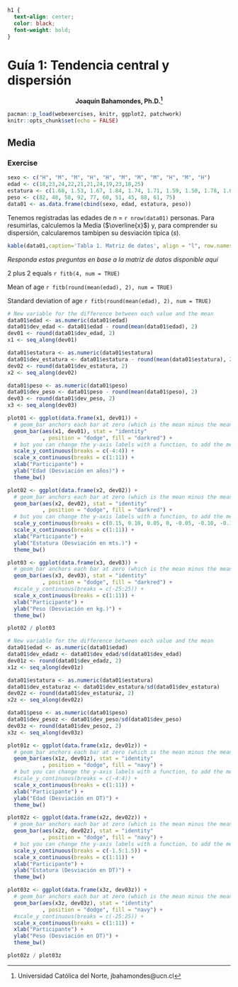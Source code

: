 
```{css, echo=FALSE}
h1 {
  text-align: center;
  color: black;
  font-weight: bold;
}
```


# Guía 1: Tendencia central y dispersión  
<p align="center">
**Joaquín Bahamondes, Ph.D.^[Universidad Católica del Norte, jbahamondes@ucn.cl]**
</p>

```{r setup, include=FALSE}
pacman::p_load(webexercises, knitr, ggplot2, patchwork)
knitr::opts_chunk$set(echo = FALSE)
```

## Media

### Exercise 

```{r}
sexo <- c("H", "M", "M", "H", "H", "M", "M", "M", "H", "M", "H")
edad <- c(18,23,24,22,21,21,24,19,23,18,25)
estatura <- c(1.68, 1.53, 1.67, 1.84, 1.74, 1.71, 1.59, 1.50, 1.78, 1.61, 1.75)
peso <- c(82, 48, 58, 92, 77, 60, 51, 45, 88, 61, 75)
data01 <- as.data.frame(cbind(sexo, edad, estatura, peso))
```

Tenemos registradas las edades de *n* = `r nrow(data01)` personas. Para resumirlas, calculemos la Media ($\overline{x}$) y, para comprender su dispersión, calcularemos tambipen su desviación típica ($s$).

```{r}
kable(data01,caption='Tabla 1. Matriz de datos', align = "l", row.names = T)
```

*Responda estas preguntas en base a la matriz de datos disponible aquí*  

2 plus 2 equals `r fitb(4, num = TRUE)` 

Mean of age `r fitb(round(mean(edad), 2), num = TRUE)`

Standard deviation of age `r fitb(round(mean(edad), 2), num = TRUE)`

```{r}
# New variable for the difference between each value and the mean
data01$edad <- as.numeric(data01$edad)
data01$dev_edad <- data01$edad - round(mean(data01$edad), 2)
dev01 <- round(data01$dev_edad, 2)
x1 <- seq_along(dev01)

data01$estatura <- as.numeric(data01$estatura)
data01$dev_estatura <- data01$estatura - round(mean(data01$estatura), 2)
dev02 <- round(data01$dev_estatura, 2)
x2 <- seq_along(dev02)

data01$peso <- as.numeric(data01$peso)
data01$dev_peso <- data01$peso - round(mean(data01$peso), 2)
dev03 <- round(data01$dev_peso, 2)
x3 <- seq_along(dev03)

plot01 <- ggplot(data.frame(x1, dev01)) +
  # geom_bar anchors each bar at zero (which is the mean minus the mean)
  geom_bar(aes(x1, dev01), stat = "identity"
           , position = "dodge", fill = "darkred") +
  # but you can change the y-axis labels with a function, to add the mean back on
  scale_y_continuous(breaks = c(-4:4)) +
  scale_x_continuous(breaks = c(1:11)) +
  xlab("Participante") +
  ylab("Edad (Desviación en años)") +
  theme_bw()

plot02 <- ggplot(data.frame(x2, dev02)) +
  # geom_bar anchors each bar at zero (which is the mean minus the mean)
  geom_bar(aes(x2, dev02), stat = "identity"
           , position = "dodge", fill = "darkred") +
  # but you can change the y-axis labels with a function, to add the mean back on
  scale_y_continuous(breaks = c(0.15, 0.10, 0.05, 0, -0.05, -0.10, -0.15)) +
  scale_x_continuous(breaks = c(1:11)) +
  xlab("Participante") +
  ylab("Estatura (Desviación en mts.)") +
  theme_bw()

plot03 <- ggplot(data.frame(x3, dev03)) +
  # geom_bar anchors each bar at zero (which is the mean minus the mean)
  geom_bar(aes(x3, dev03), stat = "identity"
           , position = "dodge", fill = "darkred") +
  #scale_y_continuous(breaks = c(-25:25)) +
  scale_x_continuous(breaks = c(1:11)) +
  xlab("Participante") +
  ylab("Peso (Desviación en kg.)") +
  theme_bw()

plot02 / plot03
```


```{r}
# New variable for the difference between each value and the mean
data01$edad <- as.numeric(data01$edad)
data01$dev_edadz <- data01$dev_edad/sd(data01$dev_edad)
dev01z <- round(data01$dev_edadz, 2)
x1z <- seq_along(dev01z)

data01$estatura <- as.numeric(data01$estatura)
data01$dev_estaturaz <- data01$dev_estatura/sd(data01$dev_estatura)
dev02z <- round(data01$dev_estaturaz, 2)
x2z <- seq_along(dev02z)

data01$peso <- as.numeric(data01$peso)
data01$dev_pesoz <- data01$dev_peso/sd(data01$dev_peso)
dev03z <- round(data01$dev_pesoz, 2)
x3z <- seq_along(dev03z)

plot01z <- ggplot(data.frame(x1z, dev01z)) +
  # geom_bar anchors each bar at zero (which is the mean minus the mean)
  geom_bar(aes(x1z, dev01z), stat = "identity"
           , position = "dodge", fill = "navy") +
  # but you can change the y-axis labels with a function, to add the mean back on
  #scale_y_continuous(breaks = c(-4:4)) +
  scale_x_continuous(breaks = c(1:11)) +
  xlab("Participante") +
  ylab("Edad (Desviación en DT)") +
  theme_bw()

plot02z <- ggplot(data.frame(x2z, dev02z)) +
  # geom_bar anchors each bar at zero (which is the mean minus the mean)
  geom_bar(aes(x2z, dev02z), stat = "identity"
           , position = "dodge", fill = "navy") +
  # but you can change the y-axis labels with a function, to add the mean back on
  scale_y_continuous(breaks = c(-1.5:1.5)) +
  scale_x_continuous(breaks = c(1:11)) +
  xlab("Participante") +
  ylab("Estatura (Desviación en DT)") +
  theme_bw()

plot03z <- ggplot(data.frame(x3z, dev03z)) +
  # geom_bar anchors each bar at zero (which is the mean minus the mean)
  geom_bar(aes(x3z, dev03z), stat = "identity"
           , position = "dodge", fill = "navy") +
  #scale_y_continuous(breaks = c(-25:25)) +
  scale_x_continuous(breaks = c(1:11)) +
  xlab("Participante") +
  ylab("Peso (Desviación en DT)") +
  theme_bw()

plot02z / plot03z
```



